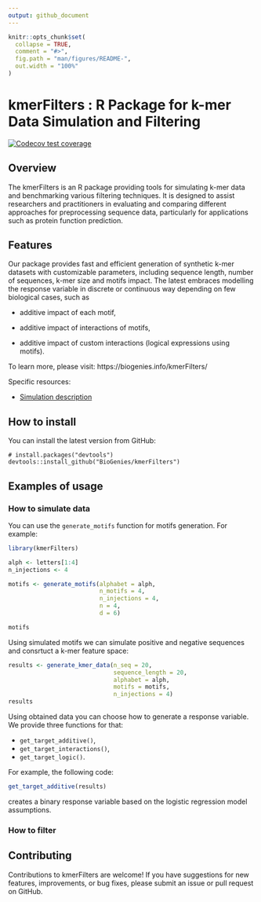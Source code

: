 ```yaml
---
output: github_document
---
```


<!-- README.md is generated from README.Rmd. Please edit that file -->

```r
knitr::opts_chunk$set(
  collapse = TRUE,
  comment = "#>",
  fig.path = "man/figures/README-",
  out.width = "100%"
)
```

# kmerFilters : R Package for k-mer Data Simulation and Filtering

<!-- badges: start -->
[![Codecov test coverage](https://codecov.io/gh/BioGenies/kmerFilters/branch/main/graph/badge.svg)](https://app.codecov.io/gh/BioGenies/kmerFilters?branch=main)
<!-- badges: end -->

## Overview 

The kmerFilters is an R package providing tools for simulating k-mer data and benchmarking various filtering techniques. It is designed to assist researchers and practitioners in evaluating and comparing different approaches for preprocessing sequence data, particularly for applications such as protein function prediction.

## Features

Our package provides fast and efficient generation of synthetic k-mer datasets with customizable parameters, including sequence length, number of sequences, k-mer size and motifs impact. The latest embraces modelling the response variable in discrete or continuous way depending on few biological cases, such as

- additive impact of each motif,

- additive impact of interactions of motifs,

- additive impact of custom interactions (logical expressions using motifs).


To learn more, please visit: https://biogenies.info/kmerFilters/

Specific resources:

 - [Simulation description](https://biogenies.info/kmerFilters/articles/simulation_description.html)


## How to install

You can install the latest version from GitHub:

```
# install.packages("devtools")
devtools::install_github("BioGenies/kmerFilters")
```

## Examples of usage

### How to simulate data

You can use the `generate_motifs` function for motifs generation. For example:

```r
library(kmerFilters)

alph <- letters[1:4]
n_injections <- 4

motifs <- generate_motifs(alphabet = alph, 
                          n_motifs = 4, 
                          n_injections = 4, 
                          n = 4, 
                          d = 6)

motifs
```

Using simulated motifs we can simulate positive and negative sequences and consrtuct a k-mer feature space:

```r
results <- generate_kmer_data(n_seq = 20, 
                              sequence_length = 20, 
                              alphabet = alph,
                              motifs = motifs, 
                              n_injections = 4)
results
```

Using obtained data you can choose how to generate a response variable. We provide three functions for that:

- `get_target_additive()`,
- `get_target_interactions()`,
- `get_target_logic()`.

For example, the following code:

```r
get_target_additive(results)
```

creates a binary response variable based on the logistic regression model assumptions.

### How to filter


## Contributing

Contributions to kmerFilters are welcome! If you have suggestions for new features, improvements, or bug fixes, please submit an issue or pull request on GitHub.

